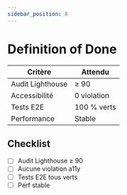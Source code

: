 ```yaml
---
sidebar_position: 8
---
```


# Definition of Done

| Critère | Attendu |
| --- | --- |
| Audit Lighthouse | ≥ 90 |
| Accessibilité | 0 violation |
| Tests E2E | 100 % verts |
| Performance | Stable |

## Checklist

- [ ] Audit Lighthouse ≥ 90
- [ ] Aucune violation a11y
- [ ] Tests E2E tous verts
- [ ] Perf stable
